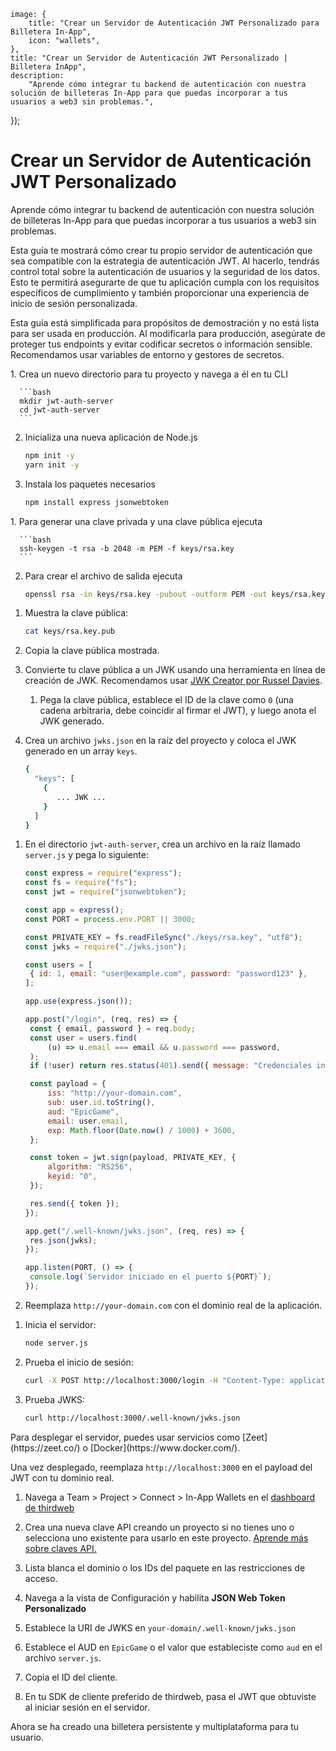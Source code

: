 
	image: {
		title: "Crear un Servidor de Autenticación JWT Personalizado para Billetera In-App",
		icon: "wallets",
	},
	title: "Crear un Servidor de Autenticación JWT Personalizado | Billetera InApp",
	description:
		"Aprende cómo integrar tu backend de autenticación con nuestra solución de billeteras In-App para que puedas incorporar a tus usuarios a web3 sin problemas.",
});

# Crear un Servidor de Autenticación JWT Personalizado

Aprende cómo integrar tu backend de autenticación con nuestra solución de billeteras In-App para que puedas incorporar a tus usuarios a web3 sin problemas.

Esta guía te mostrará cómo crear tu propio servidor de autenticación que sea compatible con la estrategia de autenticación JWT. Al hacerlo, tendrás control total sobre la autenticación de usuarios y la seguridad de los datos. Esto te permitirá asegurarte de que tu aplicación cumpla con los requisitos específicos de cumplimiento y también proporcionar una experiencia de inicio de sesión personalizada.

<Callout title="Precaución" variant="danger">

Esta guía está simplificada para propósitos de demostración y no está lista para ser usada en producción. Al modificarla para producción, asegúrate de proteger tus endpoints y evitar codificar secretos o información sensible. Recomendamos usar variables de entorno y gestores de secretos.

</Callout>

<Steps>

<Step title="Configuración Inicial">
1. Crea un nuevo directorio para tu proyecto y navega a él en tu CLI

      ```bash
      mkdir jwt-auth-server
      cd jwt-auth-server
      ```

2. Inicializa una nueva aplicación de Node.js

   ```bash
   npm init -y
   yarn init -y
   ```

3. Instala los paquetes necesarios

   ```bash
   npm install express jsonwebtoken
   ```

</Step>

<Step title="Generar Par de Claves RSA">
1. Para generar una clave privada y una clave pública ejecuta

      ```bash
      ssh-keygen -t rsa -b 2048 -m PEM -f keys/rsa.key
      ```

2. Para crear el archivo de salida ejecuta

   ```bash
   openssl rsa -in keys/rsa.key -pubout -outform PEM -out keys/rsa.key.pub
   ```

</Step>

<Step title="Convertir Clave Pública a JSON Web Key Set (JWKS)">

1. Muestra la clave pública:

   ```bash
   cat keys/rsa.key.pub
   ```

2. Copia la clave pública mostrada.
3. Convierte tu clave pública a un JWK usando una herramienta en línea de creación de JWK. Recomendamos usar [JWK Creator por Russel Davies](https://github.com/russelldavies/jwk-creator).

   1. Pega la clave pública, establece el ID de la clave como `0` (una cadena arbitraria, debe coincidir al firmar el JWT), y luego anota el JWK generado.

   <DocImage src={EWJWKCreatorTool} />

4. Crea un archivo `jwks.json` en la raíz del proyecto y coloca el JWK generado en un array `keys`.

   ```bash
   {
     "keys": [
       {
          ... JWK ...
       }
     ]
   }
   ```

</Step>

<Step title="Crear el Servidor">

1. En el directorio `jwt-auth-server`, crea un archivo en la raíz llamado `server.js` y pega lo siguiente:

   ```jsx
   const express = require("express");
   const fs = require("fs");
   const jwt = require("jsonwebtoken");

   const app = express();
   const PORT = process.env.PORT || 3000;

   const PRIVATE_KEY = fs.readFileSync("./keys/rsa.key", "utf8");
   const jwks = require("./jwks.json");

   const users = [
   	{ id: 1, email: "user@example.com", password: "password123" },
   ];

   app.use(express.json());

   app.post("/login", (req, res) => {
   	const { email, password } = req.body;
   	const user = users.find(
   		(u) => u.email === email && u.password === password,
   	);
   	if (!user) return res.status(401).send({ message: "Credenciales inválidas" });

   	const payload = {
   		iss: "http://your-domain.com",
   		sub: user.id.toString(),
   		aud: "EpicGame",
   		email: user.email,
   		exp: Math.floor(Date.now() / 1000) + 3600,
   	};

   	const token = jwt.sign(payload, PRIVATE_KEY, {
   		algorithm: "RS256",
   		keyid: "0",
   	});

   	res.send({ token });
   });

   app.get("/.well-known/jwks.json", (req, res) => {
   	res.json(jwks);
   });

   app.listen(PORT, () => {
   	console.log(`Servidor iniciado en el puerto ${PORT}`);
   });
   ```

2. Reemplaza `http://your-domain.com` con el dominio real de la aplicación.

</Step>

<Step title="Probar Localmente">

1. Inicia el servidor:

   ```bash
   node server.js
   ```

2. Prueba el inicio de sesión:

   ```bash
   curl -X POST http://localhost:3000/login -H "Content-Type: application/json" -d '{"email": "user@example.com", "password": "password123"}'
   ```

3. Prueba JWKS:

   ```bash
   curl http://localhost:3000/.well-known/jwks.json
   ```

</Step>

<Step title="Desplegar">
Para desplegar el servidor, puedes usar servicios como [Zeet](https://zeet.co/) o [Docker](https://www.docker.com/).

Una vez desplegado, reemplaza `http://localhost:3000` en el payload del JWT con tu dominio real.

</Step>

<Step title="Integrar Billeteras In-App">

1. Navega a Team > Project > Connect > In-App Wallets en el [dashboard de thirdweb](https://thirdweb.com/team)
2. Crea una nueva clave API creando un proyecto si no tienes uno o selecciona uno existente para usarlo en este proyecto. [Aprende más sobre claves API.](/api-keys)

   <DocImage src={EWCreateKey} />

3. Lista blanca el dominio o los IDs del paquete en las restricciones de acceso.
4. Navega a la vista de Configuración y habilita **JSON Web Token Personalizado**

   <DocImage src={EWConfig} />

5. Establece la URI de JWKS en `your-domain/.well-known/jwks.json`
6. Establece el AUD en `EpicGame` o el valor que estableciste como `aud` en el archivo `server.js`.

   <DocImage src={EWConfigOpt} />

7. Copia el ID del cliente.
8. En tu SDK de cliente preferido de thirdweb, pasa el JWT que obtuviste al iniciar sesión en el servidor.

</Step>

</Steps>

Ahora se ha creado una billetera persistente y multiplataforma para tu usuario.
